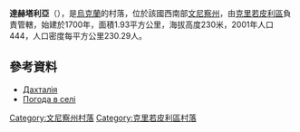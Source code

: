 {{coord|48|23|34|N|28|35|14|E|scale:30000|display=title}}

'''達赫塔利亞'''（{{lang-uk|Дахталія}}），是[[烏克蘭|烏克蘭]]的村落，位於該國西南部[[文尼察州|文尼察州]]，由[[克里若皮利區|克里若皮利區]]負責管轄，始建於1700年，面積1.93平方公里，海拔高度230米，2001年人口444，人口密度每平方公里230.29人。

==參考資料==
* [http://w1.c1.rada.gov.ua/pls/z7502/A005?rdat1=08.08.2013&rf7571=2105 Дахталія]{{dead link|date=2018年4月 |bot=InternetArchiveBot |fix-attempted=yes }}
* [http://weather.in.ua/ua/vinnickaja/6392 Погода в селі ] {{Wayback|url=http://weather.in.ua/ua/vinnickaja/6392 |date=20111220085208 }}

[[Category:文尼察州村落|Category:文尼察州村落]]
[[Category:克里若皮利區村落|Category:克里若皮利區村落]]


{{Vinnytsia-geo-stub}}